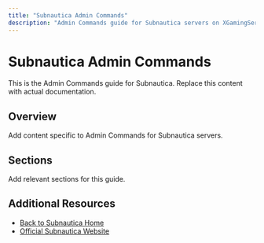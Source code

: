 ```yaml
---
title: "Subnautica Admin Commands"
description: "Admin Commands guide for Subnautica servers on XGamingServer"
---
```


# Subnautica Admin Commands

This is the Admin Commands guide for Subnautica. Replace this content with actual documentation.

## Overview

Add content specific to Admin Commands for Subnautica servers.

## Sections

Add relevant sections for this guide.

## Additional Resources

- [Back to Subnautica Home](./index)
- [Official Subnautica Website](https://example.com)
